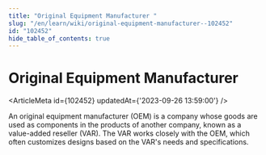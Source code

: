 ```yaml
---
title: "Original Equipment Manufacturer "
slug: "/en/learn/wiki/original-equipment-manufacturer--102452"
id: "102452"
hide_table_of_contents: true
---
```



# Original Equipment Manufacturer 

<ArticleMeta id={102452} updatedAt={'2023-09-26 13:59:00'} />
<div className='border-solid border-b border-t-0 my-4 border-[var(--ifm-color-gray-300)]' />

An original equipment manufacturer (OEM) is a company whose goods are used as components in the products of another company, known as a value-added reseller (VAR). The VAR works closely with the OEM, which often customizes designs based on the VAR's needs and specifications.
